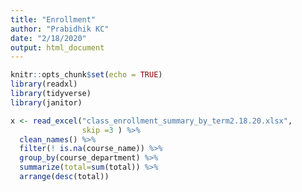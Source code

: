 ```yaml
---
title: "Enrollment"
author: "Prabidhik KC"
date: "2/18/2020"
output: html_document
---
```


```r
knitr::opts_chunk$set(echo = TRUE)
library(readxl)
library(tidyverse)
library(janitor)
```
```r
x <- read_excel("class_enrollment_summary_by_term2.18.20.xlsx", 
                skip =3 ) %>% 
  clean_names() %>% 
  filter(! is.na(course_name)) %>% 
  group_by(course_department) %>% 
  summarize(total=sum(total)) %>% 
  arrange(desc(total))
  


```

